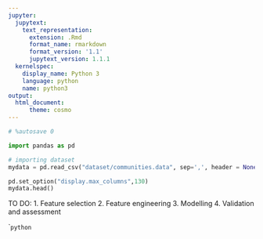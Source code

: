 ```yaml
---
jupyter:
  jupytext:
    text_representation:
      extension: .Rmd
      format_name: rmarkdown
      format_version: '1.1'
      jupytext_version: 1.1.1
  kernelspec:
    display_name: Python 3
    language: python
    name: python3
output:
  html_document:
      theme: cosmo
---
```


```python
# %autosave 0
```

```python
import pandas as pd
```

```python
# importing dataset
mydata = pd.read_csv("dataset/communities.data", sep=',', header = None)
```

```python
pd.set_option("display.max_columns",130)
mydata.head()
```

TO DO:
1. Feature selection
2. Feature engineering
3. Modelling
4. Validation and assessment

```python

``
